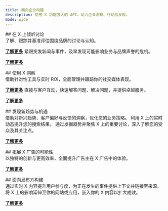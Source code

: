 ```yaml
---
title: 面向企业构建
description: 使用 X 功能强大的 API，助力企业洞察、行动与发现。
mode: wide
---
```


<div id="listen-to-the-conversation-on-x">
  ## 在 X 上倾听讨论
</div>

<CardGroup>
  <Card title="监测品牌" icon="eye" iconType="solid">
  了解、跟踪并基准评估围绕品牌的讨论与认知。

  [**了解更多**](https://developer.x.com/en/use-cases/build-for-businesses/brand-monitoring) <Icon icon="arrow-right"/>
  </Card>
  <Card title="跟踪事件" icon="calendar" iconType="solid">
  紧跟突发新闻与事件，及早发现可能影响业务与品牌声誉的危机。

  [**了解更多**](https://developer.x.com/en/use-cases/build-for-businesses/track-events) <Icon icon="arrow-right"/>
  </Card>
</CardGroup>

<div id="use-insights-from-x">
  ## 使用 X 洞察
</div>

<CardGroup>
  <Card title="管理社交媒体" icon="share-nodes" iconType="solid">
  借助针对性工具与实时 ROI，全面管理并跟踪你的社交媒体表现。

  [**了解更多**](https://developer.x.com/en/use-cases/build-for-businesses/manage-social-media) <Icon icon="arrow-right"/>
  </Card>
  <Card title="统筹客户服务" icon="globe" iconType="solid">
  直接与客户互动，快速解答问题、解决问题，并提供卓越服务。

  [**了解更多**](https://developer.x.com/en/use-cases/build-for-businesses/customer-care-management) <Icon icon="arrow-right"/>
  </Card>
</CardGroup>

<div id="discover-new-trends-and-opportunities">
  ## 发现新趋势与机遇
</div>

<CardGroup>
  <Card title="洞察消费者需求" icon="magnifying-glass-chart" iconType="solid">
  借助对新兴趋势、客户偏好与反馈的洞察，优化您的业务策略。
  </Card>
  <Card title="丰富搜索结果" icon="magnifying-glass" iconType="solid">
  利用 X 上的实时动态提升您的搜索结果。
  </Card>
  <Card title="研究市场与受众" icon="users" iconType="solid">
  通过发掘趋势并聚焦 X 上的重要讨论，深入了解您的受众及其关注点。

  [**了解更多**](https://developer.x.com/en/use-cases/build-for-businesses/market-research) <Icon icon="arrow-right"/>
  </Card>
</CardGroup>

<div id="expand-whats-possible-with-x-ads">
  ## 拓展 X 广告的可能性
</div>

<CardGroup>
  <Card title="在 X 上增强广告解决方案
" icon="bullhorn" iconType="solid">
  以独特的创新与更高效率，全面提升广告主在 X 广告中的体验。

  [**了解更多**](https://developer.x.com/en/use-cases/build-for-businesses/advertise) <Icon icon="arrow-right"/>
  </Card>
</CardGroup>

<div id="build-for-publishers">
  ## 面向发布方构建
</div>

<CardGroup>
  <Card title="嵌入 X 内容" icon="code" iconType="solid">
  通过实时 X 内容提升用户参与度，为正在发生的事件提供上下文并链接至来源。将 X 上的影响延伸至你的网站或应用，嵌入你的 X 内容以扩大成效。

  [**了解更多**](https://developer.x.com/en/products/x-for-websites) <Icon icon="arrow-right"/>
  </Card>
</CardGroup>